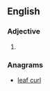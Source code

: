 ==English==

===Adjective===
{{head|en|adjective}}

# {{obsolete spelling of|careful}}

===Anagrams===
* [[leaf curl#English|leaf curl]]